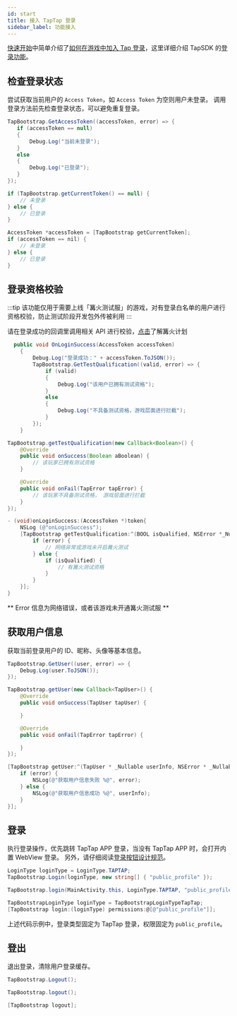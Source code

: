 ```yaml
---
id: start
title: 接入 TapTap 登录
sidebar_label: 功能接入
---
```



[快速开始](/v2/sdk/start/quickstart)中简单介绍了[如何在游戏中加入 Tap 登录](/v2/sdk/start/quickstart#taptap-登录)，这里详细介绍 TapSDK 的[登录功能](/v2/sdk/taptap-login/features)。

## 检查登录状态

尝试获取当前用户的 `Access Token`，如 `Access Token` 为空则用户未登录。
调用登录方法前先检查登录状态，可以避免重复登录。

<MultiLang>

```cs
TapBootstrap.GetAccessToken((accessToken, error) => {
   if (accessToken == null)
   {
       Debug.Log("当前未登录");
   }
   else
   {
       Debug.Log("已登录");
   }
});
```

```java
if (TapBootstrap.getCurrentToken() == null) {
    // 未登录
} else {
    // 已登录
}
```

```objectivec
AccessToken *accessToken = [TapBootstrap getCurrentToken];
if (accessToken == nil) {
    // 未登录
} else {
    // 已登录
}
```

</MultiLang>

## 登录资格校验

:::tip
该功能仅用于需要上线「篝火测试服」的游戏，对有登录白名单的用户进行资格校验，防止测试阶段开发包外传被利用
:::

请在登录成功的回调里调用相关 API 进行校验，[点击](https://www.taptap.com/campfire)了解篝火计划

<MultiLang>

```cs
  public void OnLoginSuccess(AccessToken accessToken)
    {
        Debug.Log("登录成功：" + accessToken.ToJSON());
        TapBootstrap.GetTestQualification((valid, error) => {
            if (valid)
            {
                Debug.Log("该用户已拥有测试资格");
            }
            else
            {
                Debug.Log("不具备测试资格，游戏层面进行拦截");
            }
        });
    }
```

```java
TapBootstrap.getTestQualification(new Callback<Boolean>() {
    @Override
    public void onSuccess(Boolean aBoolean) {
        // 该玩家已拥有测试资格
    }

    @Override
    public void onFail(TapError tapError) {
        // 该玩家不具备测试资格， 游戏层面进行拦截
    }
});
```

```objectivec
- (void)onLoginSuccess:(AccessToken *)token{
    NSLog (@"onLoginSuccess");
    [TapBootstrap getTestQualification:^(BOOL isQualified, NSError *_Nullable error) {
        if (error) {
            // 网络异常或游戏未开启篝火测试
        } else {
            if (isQualified) {
                // 有篝火测试资格
            }
        }
    }];
}
```

</MultiLang>

** Error 信息为网络错误，或者该游戏未开通篝火测试服 **

## 获取用户信息

获取当前登录用户的 ID、昵称、头像等基本信息。

<MultiLang>

```cs
TapBootstrap.GetUser((user, error) => {
    Debug.Log(user.ToJSON());
});
```

```java
TapBootstrap.getUser(new Callback<TapUser>() {
    @Override
    public void onSuccess(TapUser tapUser) {

    }

    @Override
    public void onFail(TapError tapError) {

    }
});
```

```objectivec
[TapBootstrap getUser:^(TapUser * _Nullable userInfo, NSError * _Nullable error) {
    if (error) {
        NSLog(@"获取用户信息失败 %@", error);
    } else {
        NSLog(@"获取用户信息成功 %@", userInfo);
    }
}];
```

</MultiLang>

## 登录

执行登录操作，优先跳转 TapTap APP 登录，当没有 TapTap APP 时，会打开内置 WebView 登录。
另外，请仔细阅读[登录按钮设计规范](/design)。

<MultiLang>

```cs
LoginType loginType = LoginType.TAPTAP;
TapBootstrap.Login(loginType, new string[] { "public_profile" });
```

```java
TapBootstrap.login(MainActivity.this, LoginType.TAPTAP, "public_profile");
```

```objectivec
TapBootstrapLoginType loginType = TapBootstrapLoginTypeTapTap;
[TapBootstrap login:(loginType) permissions:@[@"public_profile"]];
```

</MultiLang>

上述代码示例中，登录类型固定为 TapTap 登录，权限固定为 `public_profile`。

## 登出

退出登录，清除用户登录缓存。

<MultiLang>

```cs
TapBootstrap.Logout();
```

```java
TapBootstrap.logout();
```

```objectivec
[TapBootstrap logout];
```

</MultiLang>
